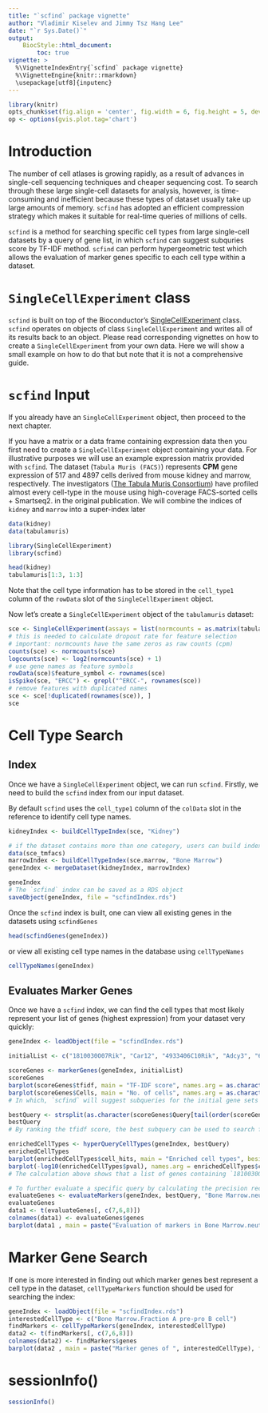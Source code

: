 ```yaml
---
title: "`scfind` package vignette"
author: "Vladimir Kiselev and Jimmy Tsz Hang Lee"
date: "`r Sys.Date()`"
output:
    BiocStyle::html_document:
        toc: true
vignette: >
  %\VignetteIndexEntry{`scfind` package vignette}
  %\VignetteEngine{knitr::rmarkdown}
  \usepackage[utf8]{inputenc}
---
```


```r
library(knitr)
opts_chunk$set(fig.align = 'center', fig.width = 6, fig.height = 5, dev = 'png')
op <- options(gvis.plot.tag='chart')
```

# Introduction

The number of cell atlases is growing rapidly, as a result of advances in single-cell sequencing techniques and cheaper sequencing cost. To search through these large single-cell datasets for analysis, however, is time-consuming and inefficient because these types of dataset usually take up large amounts of memory. `scfind` has adopted an efficient compression strategy which makes it suitable for real-time queries of millions of cells.

`scfind` is a method for searching specific cell types from large single-cell datasets by a query of gene list, in which `scfind` can suggest subquries score by TF-IDF method. `scfind` can perform hypergeometric test which allows the evaluation of marker genes specific to each cell type within a dataset.

# `SingleCellExperiment` class

`scfind` is built on top of the Bioconductor’s [SingleCellExperiment](https://bioconductor.org/packages/SingleCellExperiment) class. `scfind` operates on objects of class `SingleCellExperiment` and writes all of its results back to an object. Please read corresponding vignettes on how to create a `SingleCellExperiment` from your own data. Here we will show a small example on how to do that but note that it is not a comprehensive guide. 

# `scfind` Input

If you already have an `SingleCellExperiment` object, then proceed to the next chapter.

If you have a matrix or a data frame containing expression data then you first need to create a `SingleCellExperiment` object containing your data. For illustrative purposes we will use an example expression matrix provided with `scfind`. The dataset (`Tabula Muris (FACS)`) represents __CPM__ gene expression of 517 and 4897 cells derived from mouse kidney and marrow, respectively. The investigators ([The Tabula Muris Consortium](https://doi.org/10.1038/s41586-018-0590-4)) have profiled almost every cell-type in the mouse using high-coverage FACS-sorted cells + Smartseq2. in the original publication. We will combine the indices of `kidney` and `marrow` into a super-index later

```r
data(kidney)
data(tabulamuris)

library(SingleCellExperiment)
library(scfind)

head(kidney)
tabulamuris[1:3, 1:3]
```

Note that the cell type information has to be stored in the `cell_type1` column of the `rowData` slot of the `SingleCellExperiment` object.

Now let's create a `SingleCellExperiment` object of the `tabulamuris` dataset:
```r
sce <- SingleCellExperiment(assays = list(normcounts = as.matrix(tabulamuris)), colData = kidney)
# this is needed to calculate dropout rate for feature selection
# important: normcounts have the same zeros as raw counts (cpm)
counts(sce) <- normcounts(sce)
logcounts(sce) <- log2(normcounts(sce) + 1)
# use gene names as feature symbols
rowData(sce)$feature_symbol <- rownames(sce)
isSpike(sce, "ERCC") <- grepl("^ERCC-", rownames(sce))
# remove features with duplicated names
sce <- sce[!duplicated(rownames(sce)), ]
sce
```

# Cell Type Search

## Index

Once we have a `SingleCellExperiment` object, we can run `scfind`. Firstly, we need to build the `scfind` index from our input dataset.

By default `scfind` uses the `cell_type1` column of the `colData` slot in the reference to identify cell type names. 

```r
kidneyIndex <- buildCellTypeIndex(sce, "Kidney")

# if the dataset contains more than one category, users can build index for each tissue individually and merge all indices into 1 super-index using `mergeDataset` as following:
data(sce_tmfacs)
marrowIndex <- buildCellTypeIndex(sce.marrow, "Bone Marrow")
geneIndex <- mergeDataset(kidneyIndex, marrowIndex)

geneIndex
# The `scfind` index can be saved as a RDS object 
saveObject(geneIndex, file = "scfindIndex.rds")
```

Once the `scfind` index is built, one can view all existing genes in the datasets using `scfindGenes`

```r
head(scfindGenes(geneIndex))
```

or view all existing cell type names in the database using `cellTypeNames`

```r
cellTypeNames(geneIndex)
```


## Evaluates Marker Genes

Once we have a `scfind` index, we can find the cell types that most likely represent your list of genes (highest expression) from your dataset very quickly:
```r
geneIndex <- loadObject(file = "scfindIndex.rds")

initialList <- c("1810030O07Rik", "Car12", "4933406C10Rik", "Adcy3", "6530402F18Rik", "Cdk15")

scoreGenes <- markerGenes(geneIndex, initialList)
scoreGenes
barplot(scoreGenes$tfidf, main = "TF-IDF score", names.arg = as.character(scoreGenes$Query), ylab="TF-IDF score", cex.names = 0.65, las = 2)
barplot(scoreGenes$Cells, main = "No. of cells", names.arg = as.character(scoreGenes$Query), ylab="no. of cells", cex.names = 0.65, las = 2)
# In which, `scfind` will suggest subqueries for the initial gene sets along with number of cells and cell types that express the genes

bestQuery <- strsplit(as.character(scoreGenes$Query[tail(order(scoreGenes$Genes),1)]), ',')[[1]]
bestQuery
# By ranking the tfidf score, the best subquery can be used to search for cell types that is enriched. The result is reflected by the p-value

enrichedCellTypes <- hyperQueryCellTypes(geneIndex, bestQuery)
enrichedCellTypes
barplot(enrichedCellTypes$cell_hits, main = "Enriched cell types", beside=T, names.arg = gsub("Bone Marrow.", "", enrichedCellTypes$cell_type), ylab="Cell hits",  cex.names = 0.65, las=2)
barplot(-log10(enrichedCellTypes$pval), names.arg = enrichedCellTypes$cell_type, cex.names = 0.65,  ylab = "-log10(pval)", las = 2)
# The calculation above shows that a list of genes containing `1810030O07Rik` and `Adcy3` is specific for the `Bone Marrow.neutrophil` cell type with the lowest p-value.

# To further evaluate a specific query by calculating the precision recall metrics
evaluateGenes <- evaluateMarkers(geneIndex, bestQuery, "Bone Marrow.neutrophil")
evaluateGenes
data1 <- t(evaluateGenes[, c(7,6,8)])
colnames(data1) <- evaluateGenes$genes
barplot(data1 , main = paste("Evaluation of markers in Bone Marrow.neutrophil"), beside=T, legend=rownames(data1), ylab="Arbitrary unit", ylim = c(0, .6))

```



# Marker Gene Search

If one is more interested in finding out which marker genes best represent a cell type in the dataset, `cellTypeMarkers` function should be used for searching the index:
```r
geneIndex <- loadObject(file = "scfindIndex.rds")
interestedCellType <- c("Bone Marrow.Fraction A pre-pro B cell")
findMarkers <- cellTypeMarkers(geneIndex, interestedCellType)
data2 <- t(findMarkers[, c(7,6,8)])
colnames(data2) <- findMarkers$genes
barplot(data2 , main = paste("Marker genes of ", interestedCellType), font.axis=2, beside=T, legend=rownames(data2), ylab="Arbitrary unit", ylim = c(0, 1.1))
```


# sessionInfo()

```r
sessionInfo()
```

